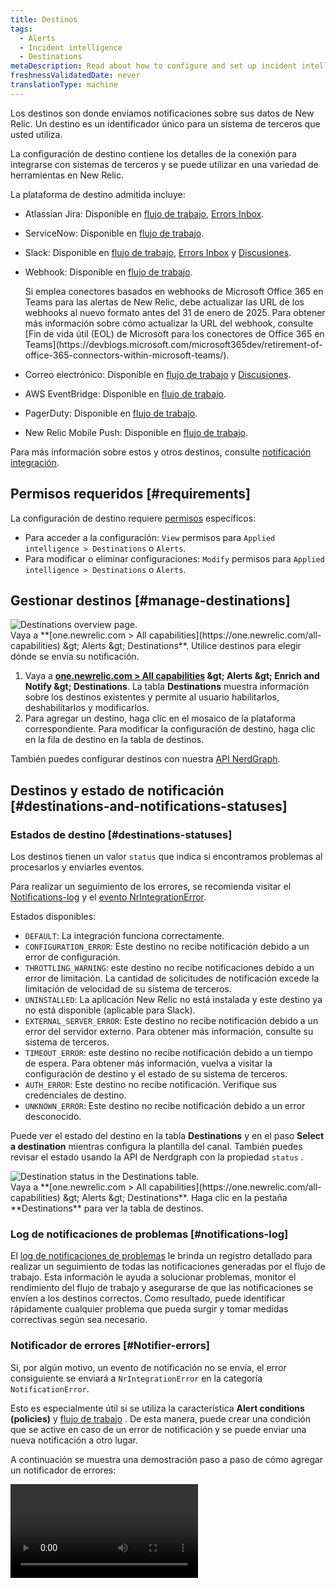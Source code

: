 ```yaml
---
title: Destinos
tags:
  - Alerts
  - Incident intelligence
  - Destinations
metaDescription: Read about how to configure and set up incident intelligence destinations.
freshnessValidatedDate: never
translationType: machine
---
```


Los destinos son donde enviamos notificaciones sobre sus datos de New Relic. Un destino es un identificador único para un sistema de terceros que usted utiliza.

La configuración de destino contiene los detalles de la conexión para integrarse con sistemas de terceros y se puede utilizar en una variedad de herramientas en New Relic.

La plataforma de destino admitida incluye:

* Atlassian Jira: Disponible en [flujo de trabajo](/docs/alerts-applied-intelligence/applied-intelligence/incident-workflows/incident-workflows/), [Errors Inbox](/docs/errors-inbox/).

* ServiceNow: Disponible en [flujo de trabajo](/docs/alerts-applied-intelligence/applied-intelligence/incident-workflows/incident-workflows/).

* Slack: Disponible en [flujo de trabajo](/docs/alerts-applied-intelligence/applied-intelligence/incident-workflows/incident-workflows/), [Errors Inbox](/docs/errors-inbox/) y [Discusiones](/docs/new-relic-solutions/new-relic-one/ui-data/collaborate/collaboration-slack-integration/).

* Webhook: Disponible en [flujo de trabajo](/docs/alerts-applied-intelligence/applied-intelligence/incident-workflows/incident-workflows/).

  <Callout variant="important">
    Si emplea conectores basados en webhooks de Microsoft Office 365 en Teams para las alertas de New Relic, debe actualizar las URL de los webhooks al nuevo formato antes del 31 de enero de 2025. Para obtener más información sobre cómo actualizar la URL del webhook, consulte [Fin de vida útil (EOL) de Microsoft para los conectores de Office 365 en Teams](https://devblogs.microsoft.com/microsoft365dev/retirement-of-office-365-connectors-within-microsoft-teams/).
  </Callout>

* Correo electrónico: Disponible en [flujo de trabajo](/docs/alerts-applied-intelligence/applied-intelligence/incident-workflows/incident-workflows/) y [Discusiones](/docs/new-relic-solutions/new-relic-one/ui-data/collaborate/collaborate-with-teammates/).

* AWS EventBridge: Disponible en [flujo de trabajo](/docs/alerts-applied-intelligence/applied-intelligence/incident-workflows/incident-workflows/).

* PagerDuty: Disponible en [flujo de trabajo](/docs/alerts-applied-intelligence/applied-intelligence/incident-workflows/incident-workflows/).

* New Relic Mobile Push: Disponible en [flujo de trabajo](/docs/alerts-applied-intelligence/applied-intelligence/incident-workflows/incident-workflows/).

Para más información sobre estos y otros destinos, consulte [notificación integración](/docs/alerts-applied-intelligence/notifications/notification-integrations).

## Permisos requeridos [#requirements]

La configuración de destino requiere [permisos](/docs/accounts/accounts-billing/new-relic-one-user-management/user-permissions) específicos:

* Para acceder a la configuración: `View` permisos para `Applied intelligence > Destinations` o `Alerts`.
* Para modificar o eliminar configuraciones: `Modify` permisos para `Applied intelligence > Destinations` o `Alerts`.

## Gestionar destinos [#manage-destinations]

<img title="Destinations overview page" alt="Destinations overview page." src="/images/accounts_screenshot-full_destinations-overview.webp" />

<figcaption>
  Vaya a <DNT>**[one.newrelic.com &gt; All capabilities](https://one.newrelic.com/all-capabilities) &amp;gt; Alerts &amp;gt; Destinations**</DNT>. Utilice destinos para elegir dónde se envía su notificación.
</figcaption>

1. Vaya a <DNT>**[one.newrelic.com &gt; All capabilities](https://one.newrelic.com/all-capabilities) &amp;gt; Alerts &amp;gt; Enrich and Notify &amp;gt; Destinations**</DNT>. La tabla <DNT>**Destinations**</DNT> muestra información sobre los destinos existentes y permite al usuario habilitarlos, deshabilitarlos y modificarlos.
2. Para agregar un destino, haga clic en el mosaico de la plataforma correspondiente. Para modificar la configuración de destino, haga clic en la fila de destino en la tabla de destinos.

También puedes configurar destinos con nuestra [API NerdGraph](/docs/apis/nerdgraph/examples/nerdgraph-api-notifications-destinations).

## Destinos y estado de notificación [#destinations-and-notifications-statuses]

### Estados de destino [#destinations-statuses]

Los destinos tienen un valor `status` que indica si encontramos problemas al procesarlos y enviarles eventos.

Para realizar un seguimiento de los errores, se recomienda visitar el [Notifications-log](/docs/alerts-applied-intelligence/notifications/notification-integrations/#notifications-log) y el [evento NrIntegrationError](/docs/data-apis/ingest-apis/metric-api/troubleshoot-nrintegrationerror-events/#error-details).

Estados disponibles:

* `DEFAULT`: La integración funciona correctamente.
* `CONFIGURATION_ERROR`: Este destino no recibe notificación debido a un error de configuración.
* `THROTTLING_WARNING`: este destino no recibe notificaciones debido a un error de limitación. La cantidad de solicitudes de notificación excede la limitación de velocidad de su sistema de terceros.
* `UNINSTALLED`: La aplicación New Relic no está instalada y este destino ya no está disponible (aplicable para Slack).
* `EXTERNAL_SERVER_ERROR`: Este destino no recibe notificación debido a un error del servidor externo. Para obtener más información, consulte su sistema de terceros.
* `TIMEOUT_ERROR`: este destino no recibe notificación debido a un tiempo de espera. Para obtener más información, vuelva a visitar la configuración de destino y el estado de su sistema de terceros.
* `AUTH_ERROR`: Este destino no recibe notificación. Verifique sus credenciales de destino.
* `UNKNOWN_ERROR`: Este destino no recibe notificación debido a un error desconocido.

Puede ver el estado del destino en la tabla <DNT>**Destinations**</DNT> y en el paso <DNT>**Select a destination**</DNT> mientras configura la plantilla del canal. También puedes revisar el estado usando la API de Nerdgraph con la propiedad `status` .

<img title="Destination status in the Destinations table." alt="Destination status in the Destinations table." src="/images/accounts_screenshot-full_destinations-status.webp" />

<figcaption>
  Vaya a <DNT>**[one.newrelic.com &gt; All capabilities](https://one.newrelic.com/all-capabilities) &amp;gt; Alerts &amp;gt; Destinations**</DNT>. Haga clic en la pestaña <DNT>**Destinations**</DNT> para ver la tabla de destinos.
</figcaption>

### Log de notificaciones de problemas [#notifications-log]

El [log de notificaciones de problemas](/docs/alerts-applied-intelligence/applied-intelligence/incident-workflows/incident-workflows/#issue-notification-log) le brinda un registro detallado para realizar un seguimiento de todas las notificaciones generadas por el flujo de trabajo. Esta información le ayuda a solucionar problemas, monitor el rendimiento del flujo de trabajo y asegurarse de que las notificaciones se envíen a los destinos correctos. Como resultado, puede identificar rápidamente cualquier problema que pueda surgir y tomar medidas correctivas según sea necesario.

### Notificador de errores [#Notifier-errors]

Si, por algún motivo, un evento de notificación no se envía, el error consiguiente se enviará a `NrIntegrationError` en la categoría `NotificationError`.

Esto es especialmente útil si se utiliza la característica <DNT>**Alert conditions (policies)**</DNT> y [flujo de trabajo](/docs/alerts-applied-intelligence/applied-intelligence/incident-workflows/incident-workflows/) . De esta manera, puede crear una condición que se active en caso de un error de notificación y se puede enviar una nueva notificación a otro lugar.

A continuación se muestra una demostración paso a paso de cómo agregar un notificador de errores:

<Video type="wistia" id="b89ctyjolq" />

Condición de ejemplo:

```sql
SELECT count(*)
FROM NrIntegrationError
WHERE category = 'NotificationError'
```

Luego, puede usar esta condición en el generador de consultas de la configuración del flujo de trabajo, donde también puede definir una plantilla de evento.

### Destino pospuesto [#Snoozed-destination]

Posponer: Para minimizar el ruido de error en destinos defectuosos, &quot;posponemos&quot; los destinos. Si falla el envío de una notificación a un destino específico en un período de dos horas, &quot;posponemos&quot; el destino durante unos minutos. En este período no enviaremos notificaciones a ese destino.